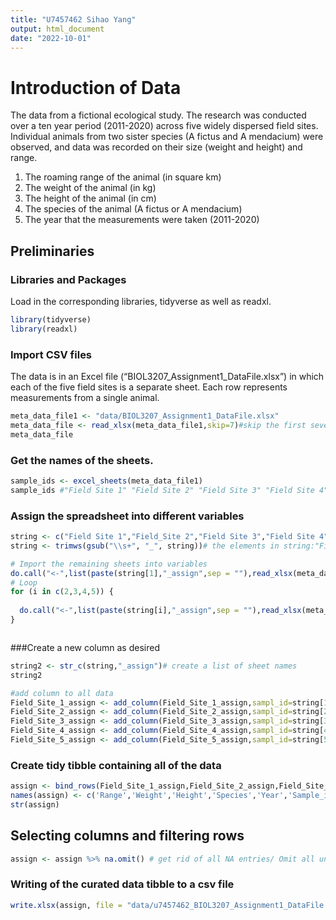 ```yaml
---
title: "U7457462 Sihao Yang"
output: html_document
date: "2022-10-01"
---
```

# Introduction of Data
The data from a fictional ecological study. The research was conducted over a ten year period (2011-2020) across five widely dispersed field sites. Individual animals from two sister species (A fictus and A mendacium) were observed, and data was recorded on their size (weight and height) and range. 

1) The roaming range of the animal                      (in square km)
2) The weight of the animal                             (in kg)
3) The height of the animal                             (in cm)
4) The species of the animal                            (A fictus or A mendacium)
5) The year that the measurements were taken            (2011-2020)

## Preliminaries

### Libraries and Packages

Load in the corresponding libraries, tidyverse as well as readxl.
```r
library(tidyverse)
library(readxl)
```

### Import CSV files
The data is in an Excel file (“BIOL3207_Assignment1_DataFile.xlsx”) in which each of the five field sites is a separate sheet. Each row represents measurements from a single animal.
```r
meta_data_file1 <- "data/BIOL3207_Assignment1_DataFile.xlsx"
meta_data_file <- read_xlsx(meta_data_file1,skip=7)#skip the first seven lines to read the data table
meta_data_file
```

### Get the names of the sheets.
```r
sample_ids <- excel_sheets(meta_data_file1)
sample_ids #"Field Site 1" "Field Site 2" "Field Site 3" "Field Site 4" "Field Site 5"
```
### Assign the spreadsheet into different variables
```r
string <- c("Field Site 1","Field_Site 2","Field Site 3","Field Site 4","Field Site 5")
string <- trimws(gsub("\\s+", "_", string))# the elements in string:"Field_Site_1" "Field_Site_2" "Field_Site_3" "Field_Site_4" "Field_Site_5"

# Import the remaining sheets into variables
do.call("<-",list(paste(string[1],"_assign",sep = ""),read_xlsx(meta_data_file1,sheet=sample_ids[1],skip=7)))
# Loop
for (i in c(2,3,4,5)) {
  
  do.call("<-",list(paste(string[i],"_assign",sep = ""),read_xlsx(meta_data_file1,sheet=sample_ids[i])))
}

```

```r

```

###Create a new column as desired
```r
string2 <- str_c(string,"_assign")# create a list of sheet names
string2
```
```r
#add column to all data
Field_Site_1_assign <- add_column(Field_Site_1_assign,sampl_id=string[1])
Field_Site_2_assign <- add_column(Field_Site_2_assign,sampl_id=string[2])
Field_Site_3_assign <- add_column(Field_Site_3_assign,sampl_id=string[3])
Field_Site_4_assign <- add_column(Field_Site_4_assign,sampl_id=string[4])
Field_Site_5_assign <- add_column(Field_Site_5_assign,sampl_id=string[5])
```
### Create tidy tibble containing all of the data
```r
assign <- bind_rows(Field_Site_1_assign,Field_Site_2_assign,Field_Site_3_assign,Field_Site_4_assign,Field_Site_5_assign)# combine all of data
names(assign) <- c('Range','Weight','Height','Species','Year','Sample_id') # rename the column names
str(assign)
```

## Selecting columns and filtering rows

```r
assign <- assign %>% na.omit() # get rid of all NA entries/ Omit all unnecessary entries
```

### Writing of the curated data tibble to a csv file
```r
write.xlsx(assign, file = "data/u7457462_BIOL3207_Assignment1_DataFile.xlsx")
```





 